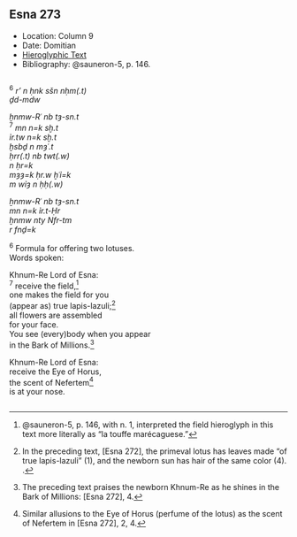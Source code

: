 ## Esna 273 {-}  
  
<style>  
  
  .col2 {  
    columns: 2 320px;         /* number of columns and width in pixels*/  
    -webkit-columns: 2 320px; /* chrome, safari */  
    -moz-columns: 2 320px;    /* firefox */  
    -webkit-column-break-inside: avoid;  
    -page-break-inside: avoid;  
    -break-inside: avoid;  
  }  
  
</style>  

- Location: Column 9
- Date: Domitian 
- [Hieroglyphic Text](https://www.ifao.egnet.net/uploads/publications/enligne/Temples-Esna003.pdf#page=221){target="_blank"}
- Bibliography: @sauneron-5, p. 146.

<div class="col2">  

^6^ *r' n ḥnk sšn nḥm(.t)  *  
*ḏd-mdw*   
   
*ẖnmw-Rʿ nb tȝ-sn.t  *  
^7^ *mn n=k sḫ.t  *  
*ỉr.tw n=k sḫ.t  *  
*ḫsbḏ n mȝʿ.t  *  
*ḥrr(.t) nb twt(.w)   *  
*n ḥr=k  *  
*mȝȝ=k ḥr.w ḫʿỉ=k  *  
*m wỉȝ n ḥḥ(.w)  *  
    
*ẖnmw-Rʿ nb tȝ-sn.t  *  
*mn n=k ỉr.t-Ḥr  *  
*ḫnmw nty Nfr-tm  *  
*r fnḏ=k  *  
  
^6^ Formula for offering two lotuses.  
Words spoken:   
  
Khnum-Re Lord of Esna:  
^7^ receive the field,[^fn-273-1]  
one makes the field for you  
(appear as) true lapis-lazuli;[^fn-273-2]  
all flowers are assembled  
for your face.  
You see (every)body when you appear  
in the Bark of Millions.[^fn-273-3]  
  
Khnum-Re Lord of Esna:  
receive the Eye of Horus,  
the scent of Nefertem[^fn-273-4]   
is at your nose.
    
</div>

[^fn-273-1]: @sauneron-5, p. 146, with n. 1, interpreted the field hieroglyph in this text more literally as "la touffe marécaguese."
[^fn-273-2]: In the preceding text, [Esna 272], the primeval lotus has leaves made "of true lapis-lazuli" (1), and the newborn sun has hair of the same color (4). .
[^fn-273-3]: The preceding text praises the newborn Khnum-Re as he shines in the Bark of Millions: [Esna 272], 4.
[^fn-273-4]: Similar allusions to the Eye of Horus (perfume of the lotus) as the scent of Nefertem in [Esna 272], 2, 4.
